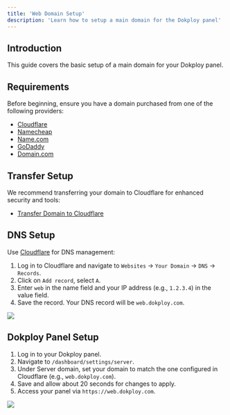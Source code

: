 ```yaml
---
title: 'Web Domain Setup'
description: 'Learn how to setup a main domain for the Dokploy panel'
---
```


## Introduction

This guide covers the basic setup of a main domain for your Dokploy panel.

## Requirements

Before beginning, ensure you have a domain purchased from one of the following providers:

- [Cloudflare](https://www.cloudflare.com/)
- [Namecheap](https://www.namecheap.com/domains/)
- [Name.com](https://www.name.com/)
- [GoDaddy](https://www.godaddy.com/)
- [Domain.com](https://www.domain.com/)

## Transfer Setup

We recommend transferring your domain to Cloudflare for enhanced security and tools:

- [Transfer Domain to Cloudflare](https://developers.cloudflare.com/registrar/get-started/transfer-domain-to-cloudflare/)

## DNS Setup

Use [Cloudflare](https://www.cloudflare.com/) for DNS management:

1. Log in to Cloudflare and navigate to `Websites` -> `Your Domain` -> `DNS` -> `Records`.
2. Click on `Add record`, select `A`.
3. Enter `web` in the name field and your IP address (e.g., `1.2.3.4`) in the value field.
4. Save the record. Your DNS record will be `web.dokploy.com`.

<Frame>
  <img src="/images/web-domain-setup/domain-setup.png" style={{ borderRadius: '0.5rem' }} />
</Frame>

## Dokploy Panel Setup

1. Log in to your Dokploy panel.
2. Navigate to `/dashboard/settings/server`.
3. Under Server domain, set your domain to match the one configured in Cloudflare (e.g., `web.dokploy.com`).
4. Save and allow about 20 seconds for changes to apply.
5. Access your panel via `https://web.dokploy.com`.

<Frame>
  <img src="/images/web-domain-setup/dokploy-domain.png" style={{ borderRadius: '0.5rem' }} />
</Frame>